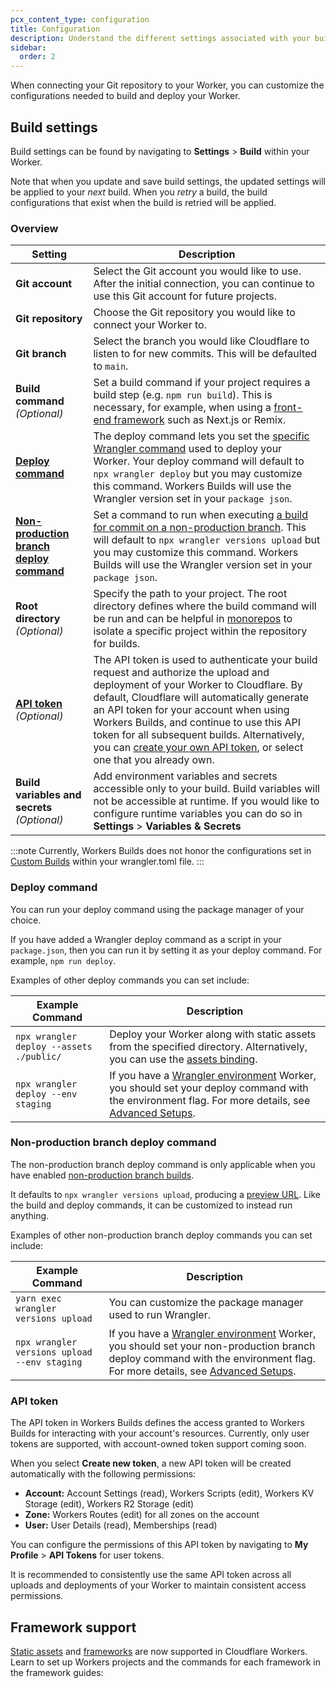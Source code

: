 ```yaml
---
pcx_content_type: configuration
title: Configuration
description: Understand the different settings associated with your build.
sidebar:
  order: 2
---
```



When connecting your Git repository to your Worker, you can customize the configurations needed to build and deploy your Worker.

## Build settings

Build settings can be found by navigating to **Settings** > **Build** within your Worker.

Note that when you update and save build settings, the updated settings will be applied to your _next_ build. When you _retry_ a build, the build configurations that exist when the build is retried will be applied.

### Overview

| Setting                                                                                                               | Description                                                                                                                                                                                                                                                                                                                                                                                                                                                                            |
| --------------------------------------------------------------------------------------------------------------------- | -------------------------------------------------------------------------------------------------------------------------------------------------------------------------------------------------------------------------------------------------------------------------------------------------------------------------------------------------------------------------------------------------------------------------------------------------------------------------------------- |
| **Git account**                                                                                                       | Select the Git account you would like to use. After the initial connection, you can continue to use this Git account for future projects.                                                                                                                                                                                                                                                                                                                                              |
| **Git repository**                                                                                                    | Choose the Git repository you would like to connect your Worker to.                                                                                                                                                                                                                                                                                                                                                                                                                    |
| **Git branch**                                                                                                        | Select the branch you would like Cloudflare to listen to for new commits. This will be defaulted to `main`.                                                                                                                                                                                                                                                                                                                                                                            |
| **Build command** _(Optional)_                                                                                        | Set a build command if your project requires a build step (e.g. `npm run build`). This is necessary, for example, when using a [front-end framework](/workers/ci-cd/builds/configuration/#framework-support) such as Next.js or Remix.                                                                                                                                                                                                                                                 |
| **[Deploy command](/workers/ci-cd/builds/configuration/#deploy-command)**                                             | The deploy command lets you set the [specific Wrangler command](/workers/wrangler/commands/#deploy) used to deploy your Worker. Your deploy command will default to `npx wrangler deploy` but you may customize this command. Workers Builds will use the Wrangler version set in your `package json`.                                                                                                                                                                                 |
| **[Non-production branch deploy command](/workers/ci-cd/builds/configuration/#non-production-branch-deploy-command)** | Set a command to run when executing [a build for commit on a non-production branch](/workers/ci-cd/builds/build-branches/#configure-non-production-branch-builds). This will default to `npx wrangler versions upload` but you may customize this command. Workers Builds will use the Wrangler version set in your `package json`.                                                                                                                                                    |
| **Root directory** _(Optional)_                                                                                       | Specify the path to your project. The root directory defines where the build command will be run and can be helpful in [monorepos](/workers/ci-cd/builds/advanced-setups/#monorepos) to isolate a specific project within the repository for builds.                                                                                                                                                                                                                                   |
| **[API token](/workers/ci-cd/builds/configuration/#api-token)** _(Optional)_                                          | The API token is used to authenticate your build request and authorize the upload and deployment of your Worker to Cloudflare. By default, Cloudflare will automatically generate an API token for your account when using Workers Builds, and continue to use this API token for all subsequent builds. Alternatively, you can [create your own API token](/workers/wrangler/migration/v1-to-v2/wrangler-legacy/authentication/#generate-tokens), or select one that you already own. |
| **Build variables and secrets** _(Optional)_                                                                          | Add environment variables and secrets accessible only to your build. Build variables will not be accessible at runtime. If you would like to configure runtime variables you can do so in **Settings** > **Variables & Secrets**                                                                                                                                                                                                                                                       |

:::note
Currently, Workers Builds does not honor the configurations set in [Custom Builds](/workers/wrangler/custom-builds/) within your wrangler.toml file.
:::

### Deploy command

You can run your deploy command using the package manager of your choice.

If you have added a Wrangler deploy command as a script in your `package.json`, then you can run it by setting it as your deploy command. For example, `npm run deploy`.

Examples of other deploy commands you can set include:

| Example Command                          | Description                                                                                                                                                                                                                                                                     |
| ---------------------------------------- | ------------------------------------------------------------------------------------------------------------------------------------------------------------------------------------------------------------------------------------------------------------------------------- |
| `npx wrangler deploy --assets ./public/` | Deploy your Worker along with static assets from the specified directory. Alternatively, you can use the [assets binding](/workers/static-assets/binding/).                                                                                                                     |
| `npx wrangler deploy --env staging`      | If you have a [Wrangler environment](/workers/ci-cd/builds/advanced-setups/#wrangler-environments) Worker, you should set your deploy command with the environment flag. For more details, see [Advanced Setups](/workers/ci-cd/builds/advanced-setups/#wrangler-environments). |

### Non-production branch deploy command

The non-production branch deploy command is only applicable when you have enabled [non-production branch builds](/workers/ci-cd/builds/build-branches/#configure-non-production-branch-builds).

It defaults to `npx wrangler versions upload`, producing a [preview URL](/workers/configuration/previews/). Like the build and deploy commands, it can be customized to instead run anything.

Examples of other non-production branch deploy commands you can set include:

| Example Command                              | Description                                                                                                                                                                                                                                                                                           |
| -------------------------------------------- | ----------------------------------------------------------------------------------------------------------------------------------------------------------------------------------------------------------------------------------------------------------------------------------------------------- |
| `yarn exec wrangler versions upload`         | You can customize the package manager used to run Wrangler.                                                                                                                                                                                                                                           |
| `npx wrangler versions upload --env staging` | If you have a [Wrangler environment](/workers/ci-cd/builds/advanced-setups/#wrangler-environments) Worker, you should set your non-production branch deploy command with the environment flag. For more details, see [Advanced Setups](/workers/ci-cd/builds/advanced-setups/#wrangler-environments). |

### API token

The API token in Workers Builds defines the access granted to Workers Builds for interacting with your account's resources. Currently, only user tokens are supported, with account-owned token support coming soon.

When you select **Create new token**, a new API token will be created automatically with the following permissions:

- **Account:** Account Settings (read), Workers Scripts (edit), Workers KV Storage (edit), Workers R2 Storage (edit)
- **Zone:** Workers Routes (edit) for all zones on the account
- **User:** User Details (read), Memberships (read)

You can configure the permissions of this API token by navigating to **My Profile** > **API Tokens** for user tokens.

It is recommended to consistently use the same API token across all uploads and deployments of your Worker to maintain consistent access permissions.

## Framework support

[Static assets](/workers/static-assets/) and [frameworks](/workers/frameworks/) are now supported in Cloudflare Workers. Learn to set up Workers projects and the commands for each framework in the framework guides:

<DirectoryListing folder="workers/frameworks/framework-guides" />
